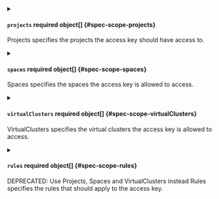 

<PartialAllowLoftCli />



<details className="config-field" data-expandable="true">
<summary>

#### `projects` <span className="config-field-required" data-required="false">required</span> <span className="config-field-type">object[]</span> <span className="config-field-default"></span> <span className="config-field-enum"></span> {#spec-scope-projects}

Projects specifies the projects the access key should have access to.

</summary>

<PartialProjectsreference />


</details>



<details className="config-field" data-expandable="true">
<summary>

#### `spaces` <span className="config-field-required" data-required="false">required</span> <span className="config-field-type">object[]</span> <span className="config-field-default"></span> <span className="config-field-enum"></span> {#spec-scope-spaces}

Spaces specifies the spaces the access key is allowed to access.

</summary>

<PartialSpacesreference />


</details>



<details className="config-field" data-expandable="true">
<summary>

#### `virtualClusters` <span className="config-field-required" data-required="false">required</span> <span className="config-field-type">object[]</span> <span className="config-field-default"></span> <span className="config-field-enum"></span> {#spec-scope-virtualClusters}

VirtualClusters specifies the virtual clusters the access key is allowed to access.

</summary>

<PartialVirtualClustersreference />


</details>



<details className="config-field" data-expandable="true">
<summary>

#### `rules` <span className="config-field-required" data-required="false">required</span> <span className="config-field-type">object[]</span> <span className="config-field-default"></span> <span className="config-field-enum"></span> {#spec-scope-rules}

DEPRECATED: Use Projects, Spaces and VirtualClusters instead
Rules specifies the rules that should apply to the access key.

</summary>

<PartialRulesreference />


</details>
